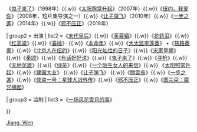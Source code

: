 {{Navbox
| name = 姜文
| title = [[姜文]]作品

| group1 = 执导
| list1  = 《[[阳光灿烂的日子]]》（1993年）{{.w}}《[[鬼子来了]]》（1998年）{{.w}}《[[太阳照常升起 (电影)|太阳照常升起]]》（2007年）{{.w}}《[[纽约我爱你|纽约，我爱你]]》（2008年，短片集导演之一）{{.w}}《[[让子弹飞]]》（2010年）{{.w}}《[[一步之遙]]》（2014年）{{.w}}《[[邪不压正]]》（2018年）

| group2 = 出演
| list2  =《[[末代皇后]]》{{.w}}《[[芙蓉镇 (电影)|芙蓉镇]]》{{.w}}《[[花轿泪]]》{{.w}}《[[红高粱 (电影)|红高粱]]》{{.w}}《[[春桃]]》 {{.w}}《[[本命年 (电影)|本命年]]》{{.w}}《[[大太监李莲英]]》 •《[[狭路英豪]]》{{.w}}《[[北京人在纽约]]》{{.w}}《[[阳光灿烂的日子]]》{{.w}}《[[宋家皇朝]]》{{.w}}《[[秦颂]]》{{.w}}《[[有话好好说]]》{{.w}}《[[鬼子来了]]》{{.w}}《[[寻枪]]》{{.w}}《[[天地英雄]]》{{.w}}《[[绿茶 (电影)|绿茶]]》{{.w}}《[[一个陌生女人的来信 (电影)|一个陌生女人的来信]]》{{.w}} 《[[太阳照常升起 (电影)|太阳照常升起]]》{{.w}}《[[建国大业]]》 {{.w}}《[[让子弹飞]]》 {{.w}}《[[關雲長_(電影)|關雲長]]》{{.w}}《[[一步之遙]]》{{.w}}《[[星際大戰外傳：俠盜一號|侠盗一号：星球大战外传]]》{{.w}}《[[邪不压正]]》{{.w}}《[[图兰朵：魔咒缘起]]》


| group3 = 监制
| list3  =《[[一场风花雪月的事 (电视剧)|一场风花雪月的事]]》

}}<noinclude>
[[Category:中国电影导演模板|Jiang, Wen]]
[[Category:姜文电影| ]]
</noinclude>